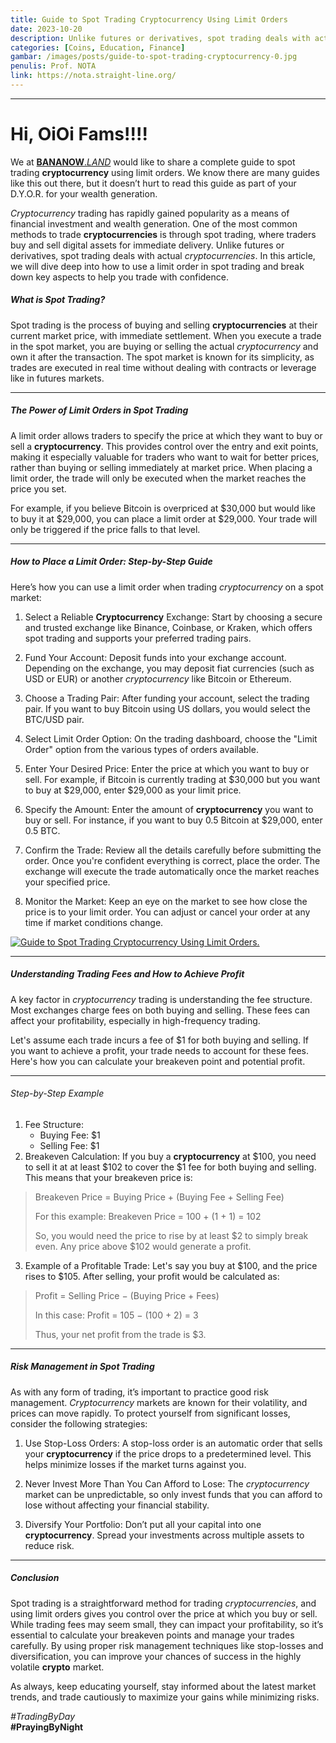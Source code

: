```yaml
---
title: Guide to Spot Trading Cryptocurrency Using Limit Orders
date: 2023-10-20
description: Unlike futures or derivatives, spot trading deals with actual cryptocurrencies. In this article, we will dive deep into how to use a limit order in spot trading and break down key aspects to help you trade with confidence.
categories: [Coins, Education, Finance]
gambar: /images/posts/guide-to-spot-trading-cryptocurrency-0.jpg
penulis: Prof. NOTA
link: https://nota.straight-line.org/
---
```


---

# Hi, OiOi Fams!!!!

We at [**BANANOW**._LAND_](https://www.bananow.land/ "BANANOW.LAND Official Website") would like to share a complete guide to spot trading **cryptocurrency** using limit orders. We know there are many guides like this out there, but it doesn’t hurt to read this guide as part of your D.Y.O.R. for your wealth generation.

_Cryptocurrency_ trading has rapidly gained popularity as a means of financial investment and wealth generation. One of the most common methods to trade **cryptocurrencies** is through spot trading, where traders buy and sell digital assets for immediate delivery. Unlike futures or derivatives, spot trading deals with actual _cryptocurrencies_. In this article, we will dive deep into how to use a limit order in spot trading and break down key aspects to help you trade with confidence.

##### What is Spot Trading?

Spot trading is the process of buying and selling **cryptocurrencies** at their current market price, with immediate settlement. When you execute a trade in the spot market, you are buying or selling the actual _cryptocurrency_ and own it after the transaction. The spot market is known for its simplicity, as trades are executed in real time without dealing with contracts or leverage like in futures markets.

---

##### The Power of Limit Orders in Spot Trading

A limit order allows traders to specify the price at which they want to buy or sell a **cryptocurrency**. This provides control over the entry and exit points, making it especially valuable for traders who want to wait for better prices, rather than buying or selling immediately at market price. When placing a limit order, the trade will only be executed when the market reaches the price you set.

For example, if you believe Bitcoin is overpriced at $30,000 but would like to buy it at $29,000, you can place a limit order at $29,000. Your trade will only be triggered if the price falls to that level.

---

##### How to Place a Limit Order: Step-by-Step Guide

Here’s how you can use a limit order when trading _cryptocurrency_ on a spot market:

1. Select a Reliable **Cryptocurrency** Exchange: Start by choosing a secure and trusted exchange like Binance, Coinbase, or Kraken, which offers spot trading and supports your preferred trading pairs.

2. Fund Your Account: Deposit funds into your exchange account. Depending on the exchange, you may deposit fiat currencies (such as USD or EUR) or another _cryptocurrency_ like Bitcoin or Ethereum.

3. Choose a Trading Pair: After funding your account, select the trading pair. If you want to buy Bitcoin using US dollars, you would select the BTC/USD pair.

4. Select Limit Order Option: On the trading dashboard, choose the "Limit Order" option from the various types of orders available.

5. Enter Your Desired Price: Enter the price at which you want to buy or sell. For example, if Bitcoin is currently trading at $30,000 but you want to buy at $29,000, enter $29,000 as your limit price.

6. Specify the Amount: Enter the amount of **cryptocurrency** you want to buy or sell. For instance, if you want to buy 0.5 Bitcoin at $29,000, enter 0.5 BTC.

7. Confirm the Trade: Review all the details carefully before submitting the order. Once you're confident everything is correct, place the order. The exchange will execute the trade automatically once the market reaches your specified price.

8. Monitor the Market: Keep an eye on the market to see how close the price is to your limit order. You can adjust or cancel your order at any time if market conditions change.

[![Guide to Spot Trading Cryptocurrency Using Limit Orders.](/images/posts/guide-to-spot-trading-cryptocurrency-0.jpg)](/images/posts/guide-to-spot-trading-cryptocurrency-0.jpg "Guide to Spot Trading Cryptocurrency Using Limit Orders.")

---

##### Understanding Trading Fees and How to Achieve Profit

A key factor in _cryptocurrency_ trading is understanding the fee structure. Most exchanges charge fees on both buying and selling. These fees can affect your profitability, especially in high-frequency trading.

Let's assume each trade incurs a fee of $1 for both buying and selling. If you want to achieve a profit, your trade needs to account for these fees. Here's how you can calculate your breakeven point and potential profit.

---

###### Step-by-Step Example

1. Fee Structure:
   - Buying Fee: $1
   - Selling Fee: $1
2. Breakeven Calculation: If you buy a **cryptocurrency** at $100, you need to sell it at at least $102 to cover the $1 fee for both buying and selling. This means that your breakeven price is:

> Breakeven Price = Buying Price + (Buying Fee + Selling Fee)
>
> For this example: Breakeven Price = 100 + (1 + 1) = 102
>
> So, you would need the price to rise by at least $2 to simply break even. Any price above $102 would generate a profit.

3. Example of a Profitable Trade: Let's say you buy at $100, and the price rises to $105. After selling, your profit would be calculated as:

> Profit = Selling Price − (Buying Price + Fees)
>
> In this case: Profit = 105 − (100 + 2) = 3
>
> Thus, your net profit from the trade is $3.

---

##### Risk Management in Spot Trading

As with any form of trading, it’s important to practice good risk management. _Cryptocurrency_ markets are known for their volatility, and prices can move rapidly. To protect yourself from significant losses, consider the following strategies:

1. Use Stop-Loss Orders: A stop-loss order is an automatic order that sells your **cryptocurrency** if the price drops to a predetermined level. This helps minimize losses if the market turns against you.

2. Never Invest More Than You Can Afford to Lose: The _cryptocurrency_ market can be unpredictable, so only invest funds that you can afford to lose without affecting your financial stability.

3. Diversify Your Portfolio: Don’t put all your capital into one **cryptocurrency**. Spread your investments across multiple assets to reduce risk.

---

##### Conclusion

Spot trading is a straightforward method for trading _cryptocurrencies_, and using limit orders gives you control over the price at which you buy or sell. While trading fees may seem small, they can impact your profitability, so it’s essential to calculate your breakeven points and manage your trades carefully. By using proper risk management techniques like stop-losses and diversification, you can improve your chances of success in the highly volatile **crypto** market.

As always, keep educating yourself, stay informed about the latest market trends, and trade cautiously to maximize your gains while minimizing risks.

_#TradingByDay_\
**#PrayingByNight**
